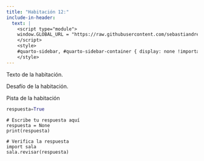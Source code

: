 ```yaml
---
title: "Habitación 12:"
include-in-header:
  text: |
    <script type="module">
    window.GLOBAL_URL = "https://raw.githubusercontent.com/sebastiandres/pyscape/refs/heads/main/quarto/rooms/template.py";
    </script>
    <style>
    #quarto-sidebar, #quarto-sidebar-container { display: none !important; }
    </style>
---
```


Texto de la habitación.

<div class="alert alert-info">
Desafío de la habitación.
</div>

::: {.callout-tip title="Pista" collapse="true"}
Pista de la habitación

```python 
respuesta=True
```
:::

```pyodide-python
# Escribe tu respuesta aquí
respuesta = None
print(respuesta)

# Verifica la respuesta
import sala
sala.revisar(respuesta)
```